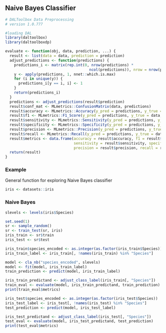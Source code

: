 ## Naive Bayes Classifier

```r
# DALToolbox Data Preprocessing
# version 1.0.777

#loading DAL
library(daltoolbox) 
library(daltoolboxdp)

evaluate <- function(obj, data, prediction, ...) {
  result <- list(data = data, prediction = prediction)
  adjust_predictions <- function(predictions) {
    predictions_i <- matrix(rep.int(0, nrow(predictions) *
                                      ncol(predictions)), nrow = nrow(predictions), ncol = ncol(predictions))
    y <- apply(predictions, 1, nnet::which.is.max)
    for (i in unique(y)) {
      predictions_i[y == i, i] <- 1
    }
    return(predictions_i)
  }
  predictions <- adjust_predictions(result$prediction)
  result$conf_mat <- MLmetrics::ConfusionMatrix(data, predictions)
  result$accuracy <- MLmetrics::Accuracy(y_pred = predictions, y_true = data)
  result$f1 <- MLmetrics::F1_Score(y_pred = predictions, y_true = data, positive = 1)
  result$sensitivity <- MLmetrics::Sensitivity(y_pred = predictions, y_true = data, positive = 1)
  result$specificity <- MLmetrics::Specificity(y_pred = predictions, y_true = data, positive = 1)
  result$precision <- MLmetrics::Precision(y_pred = predictions, y_true = data, positive = 1)
  result$recall <- MLmetrics::Recall(y_pred = predictions, y_true = data, positive = 1)
  result$metrics <- data.frame(accuracy = result$accuracy, f1 = result$f1,
                               sensitivity = result$sensitivity, specificity = result$specificity,
                               precision = result$precision, recall = result$recall)
  return(result)
}
```

### Example
General function for exploring Naive Bayes classifier

```r
iris <- datasets::iris
```

### Naive Bayes

```r
slevels <- levels(iris$Species)

set.seed(1)
sr <- sample_random()
sr <- train_test(sr, iris)
iris_train <- sr$train
iris_test <- sr$test

iris_train$species_encoded <- as.integer(as.factor(iris_train$Species))
iris_train_label <- iris_train[, !names(iris_train) %in% "Species"]

model <- cla_nb("species_encoded", slevels)
model <- fit(model, iris_train_label)
train_prediction <- predict(model, iris_train_label)

iris_train_predictand <- adjust_class_label(iris_train[, "Species"])
train_eval <- evaluate(model, iris_train_predictand, train_prediction)
print(train_eval$metrics)

iris_test$species_encoded <- as.integer(as.factor(iris_test$Species))
iris_test_label <- iris_test[, !names(iris_test) %in% "Species"]
test_prediction <- predict(model, iris_test_label)

iris_test_predictand <- adjust_class_label(iris_test[, "Species"])
test_eval <- evaluate(model, iris_test_predictand, test_prediction)
print(test_eval$metrics)
```
